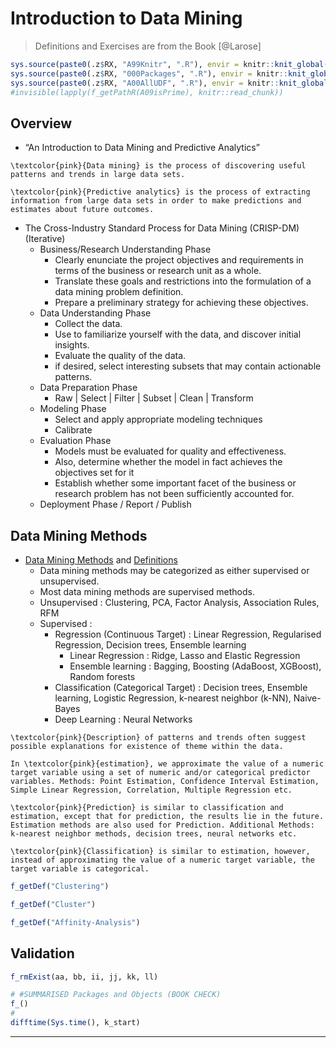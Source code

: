 # Introduction to Data Mining {#c31}
> Definitions and Exercises are from the Book [@Larose]

```r
sys.source(paste0(.z$RX, "A99Knitr", ".R"), envir = knitr::knit_global())
sys.source(paste0(.z$RX, "000Packages", ".R"), envir = knitr::knit_global())
sys.source(paste0(.z$RX, "A00AllUDF", ".R"), envir = knitr::knit_global())
#invisible(lapply(f_getPathR(A09isPrime), knitr::read_chunk))
```

## Overview

- "An Introduction to Data Mining and Predictive Analytics"

```definition
\textcolor{pink}{Data mining} is the process of discovering useful patterns and trends in large data sets. 
```

```definition
\textcolor{pink}{Predictive analytics} is the process of extracting information from large data sets in order to make predictions and estimates about future outcomes.
```

- The Cross-Industry Standard Process for Data Mining (CRISP-DM) (Iterative)
  - Business/Research Understanding Phase
    - Clearly enunciate the project objectives and requirements in terms of the business or research unit as a whole. 
    - Translate these goals and restrictions into the formulation of a data mining problem definition.
    - Prepare a preliminary strategy for achieving these objectives.
  - Data Understanding Phase 
    - Collect the data.
    - Use \textcolor{pink}{Exploratory Data Analysis (EDA)} to familiarize yourself with the data, and discover initial insights. 
    - Evaluate the quality of the data. 
    - if desired, select interesting subsets that may contain actionable patterns. 
  - Data Preparation Phase 
    - Raw | Select | Filter | Subset | Clean | Transform 
  - Modeling Phase
    - Select and apply appropriate modeling techniques
    - Calibrate
  - Evaluation Phase
    - Models must be evaluated for quality and effectiveness. 
    - Also, determine whether the model in fact achieves the objectives set for it
    - Establish whether some important facet of the business or research problem has not been sufficiently accounted for. 
  - Deployment Phase / Report / Publish

## Data Mining Methods {#mining-def-c31}

- [Data Mining Methods](#mining-b19 "b19") and [Definitions](#mining-def-c31 "c31")
  - Data mining methods may be categorized as either supervised or unsupervised.
  - Most data mining methods are supervised methods.
  - Unsupervised : Clustering, PCA, Factor Analysis, Association Rules, RFM
  - Supervised : 
    - Regression (Continuous Target) : Linear Regression, Regularised Regression, Decision trees, Ensemble learning 
      - Linear Regression : Ridge, Lasso and Elastic Regression
      - Ensemble learning : Bagging, Boosting (AdaBoost, XGBoost), Random forests
    - Classification (Categorical Target) : Decision trees, Ensemble learning, Logistic Regression, k-nearest neighbor (k-NN), Naive-Bayes 
    - Deep Learning : Neural Networks


```definition
\textcolor{pink}{Description} of patterns and trends often suggest possible explanations for existence of theme within the data.
```

```definition
In \textcolor{pink}{estimation}, we approximate the value of a numeric target variable using a set of numeric and/or categorical predictor variables. Methods: Point Estimation, Confidence Interval Estimation, Simple Linear Regression, Correlation, Multiple Regression etc.
```

```definition
\textcolor{pink}{Prediction} is similar to classification and estimation, except that for prediction, the results lie in the future. Estimation methods are also used for Prediction. Additional Methods: k-nearest neighbor methods, decision trees, neural networks etc.
```

```definition
\textcolor{pink}{Classification} is similar to estimation, however, instead of approximating the value of a numeric target variable, the target variable is categorical. 
```

```r
f_getDef("Clustering")
```

```r
f_getDef("Cluster")
```

```r
f_getDef("Affinity-Analysis")
```


## Validation {.unlisted .unnumbered .tabset .tabset-fade}

```r
f_rmExist(aa, bb, ii, jj, kk, ll)
```

```r
# #SUMMARISED Packages and Objects (BOOK CHECK)
f_()
#
difftime(Sys.time(), k_start)
```

****
